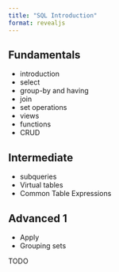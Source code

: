 ```yaml
---
title: "SQL Introduction"
format: revealjs
---
```


## Fundamentals

- introduction
- select
- group-by and having
- join
- set operations
- views
- functions
- CRUD

## Intermediate

- subqueries
- Virtual tables 
- Common Table Expressions

## Advanced 1

- Apply 
- Grouping sets


TODO